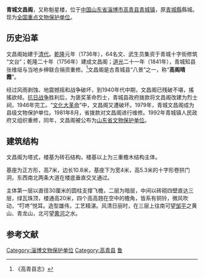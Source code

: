 {{文物保护单位
| 级别 = 全国
| Cat = 山东全国重点文物保护单位
| 省区市 = 山东省
| 图片 = [[File:Wenchangge.jpg|190px]]
| 名称 = 青城文昌阁
| 编号 = 7-1154-3-452
| 分类 = 古建筑及历史纪念建筑
| 时代 = 清
| 所在 = [[淄博市|淄博市]][[高青县|高青县]]
| 登录 = 2013年3月
}}
'''青城文昌阁'''，又称魁星楼，位于[[中国|中国]][[山东省|山东省]][[淄博市|淄博市]][[高青县|高青县]][[青城镇_(高青县)|青城镇]]，原[[青城县_(元朝)|青城縣]]縣城。现为[[全国重点文物保护单位|全国重点文物保护单位]]。

==历史沿革==
文昌阁始建于[[清朝|清代]]。[[乾隆|乾隆]]元年（1736年），64名文、武生员集资于青城十字街修筑 “文台”；乾隆二十年（1756年）建成文昌阁；[[道光|道光]]二十一年（1841年），青城知县张维垣与当地乡绅联合捐资重修。<ref>《高青县志》</ref>文昌阁是古青城县“八景”之一，称“'''高阁晴霞'''”。

经过风雨剥蚀、地震撼摇和战争破坏，到1940年代中期，文昌阁已残破不堪，搖搖欲倾。[[中国抗日战争|抗日战争]]胜利后，为褒奖革命烈士，青城县政府拨款将文昌阁改建为烈士祠，1946年完工。“[[文化大革命|文化大革命]]”中，文昌阁又遭破坏。1979年，青城文昌阁成为县级文物保护单位。1981年8月，省拨款对文昌阁进行维修。1992年青城镇人民政府又组织重修，同年，文昌阁被公布为[[山东省文物保护单位|山东省文物保护单位]]。

==建筑结构==
文昌阁为塔式，楼基为砖石结构，楼基以上为三重檐木结构主体。

基座为正方形，高7米，边长10.8米，基座下为宽4米，高5.3米的十字形卷拱门洞，东西南北两条大道在楼底垂直交叉通过。

主体第一层以直径30厘米的圆柱支撑飞檐，二层为暗层，中间以砖砌四壁直达三层，绿瓦珠顶，楼通高20米，四个高高翘在空中的檐角，皆系有铜铃，微风吹动，“叮咚”悦耳。造型雄伟，工艺精湛。风清日丽时，在三层上往南可望[[邹平|邹平]]之黄山、青龙山，北可望[[黄河|黄河]]之水。

==参考文献==
<div class="references-small">
<references />
</div>
{{山东全国重点文物保护单位}}

[[Category:淄博文物保护单位|Category:淄博文物保护单位]]
[[Category:高青县|Category:高青县]]
[[Category:文昌阁|鲁]]